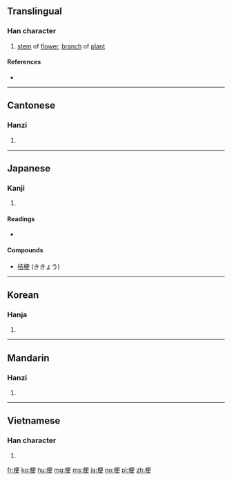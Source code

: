 ==Translingual==

===Han character===
{{Han char|rn=75|rad=木|as=07|sn=11|four=41946|canj=DMLK|ids=⿰木更}}

# [[stem]] of [[flower]], [[branch]] of [[plant]]

====References====
* {{Han ref|kx=0529.040|dkj=14849|hdz=21210.120|uh=6897|ud=26775|bh=B1F0|bd=45552}}

----

==Cantonese==

===Hanzi===
{{yue-hanzi|jyut=[[gang2]], [[gwaang2]]|y=gang2, gwaang2}}

# {{defn|lang=yue|sort=木07}}

----

==Japanese==

===Kanji===
{{ja-kanji|grade=c|rs=木07}}

# {{defn|lang=ja|sort=木07}}

====Readings====
* {{ja-readings|goon=[[きょう]] (kyō)|kanon=[[こう]] (kō)|kun=[[やまにれ]] (yamanire)}}

====Compounds====
* [[桔梗]] (ききょう)

----

==Korean==

===Hanja===
{{ko-hanja|hangeul=경|eumhun=|rv=gyeong|mr=kyŏng|y=kyeng}}

# {{defn|lang=ko|sort=木07}}

----

==Mandarin==

===Hanzi===
{{cmn-hanzi|pin=[[gěng]] ([[geng3]])|wg=keng<sup>3</sup>}}

# {{defn|lang=cmn|sort=木07}}

----

==Vietnamese==

===Han character===
{{vi-hantu|[[ngành]], [[cánh]], [[cạnh]], [[cành]], [[chành]], [[ngạnh]], [[gánh]], [[ngáng]], [[ngánh]], [[nhành]], [[nhánh]]|rs=木07}}

# {{defn|lang=vi|sort=木07}}

[[fr:梗]]
[[ko:梗]]
[[hu:梗]]
[[mg:梗]]
[[ms:梗]]
[[ja:梗]]
[[no:梗]]
[[pl:梗]]
[[zh:梗]]